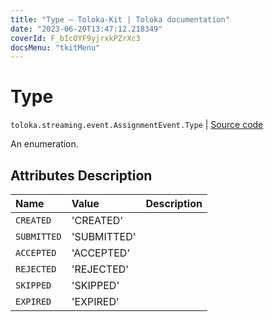 ```yaml
---
title: "Type — Toloka-Kit | Toloka documentation"
date: "2023-06-20T13:47:12.218349"
coverId: F_bIcOYF9yjrxkPZrXc3
docsMenu: "tkitMenu"
---
```


# Type

`toloka.streaming.event.AssignmentEvent.Type` | [Source code](https://github.com/Toloka/toloka-kit/blob/v1.2.0/src/streaming/event.py#L42)

An enumeration.

## Attributes Description

| Name | Value | Description |
| :------| :-----------| :----------| 
`CREATED`|'CREATED'|
`SUBMITTED`|'SUBMITTED'|
`ACCEPTED`|'ACCEPTED'|
`REJECTED`|'REJECTED'|
`SKIPPED`|'SKIPPED'|
`EXPIRED`|'EXPIRED'|